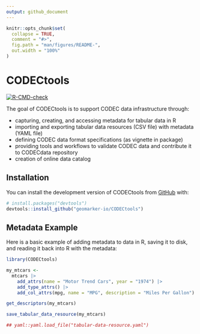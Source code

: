 ```yaml
---
output: github_document
---
```


<!-- README.md is generated from README.Rmd. Please edit that file -->

```r
knitr::opts_chunk$set(
  collapse = TRUE,
  comment = "#>",
  fig.path = "man/figures/README-",
  out.width = "100%"
)
```

# CODECtools

<!-- badges: start -->
[![R-CMD-check](https://github.com/geomarker-io/CODECtools/actions/workflows/R-CMD-check.yaml/badge.svg)](https://github.com/geomarker-io/CODECtools/actions/workflows/R-CMD-check.yaml)
<!-- badges: end -->

The goal of CODECtools is to support CODEC data infrastructure through:

- capturing, creating, and accessing metadata for tabular data in R
- importing and exporting tabular data resources (CSV file) with metadata (YAML file)
- defining CODEC data format specifications (as vignette in package)
- providing tools and workflows to validate CODEC data and contribute it to CODECdata repository
- creation of online data catalog

## Installation

You can install the development version of CODECtools from [GitHub](https://github.com/) with:

``` r
# install.packages("devtools")
devtools::install_github("geomarker-io/CODECtools")
```

## Metadata Example

Here is a basic example of adding metadata to data in R, saving it to disk, and reading it back into R with the metadata:

```r
library(CODECtools)

my_mtcars <-
  mtcars |>
    add_attrs(name = "Motor Trend Cars", year = "1974") |>
    add_type_attrs() |>
    add_col_attrs(mpg, name = "MPG", description = "Miles Per Gallon")

get_descriptors(my_mtcars)

save_tabular_data_resource(my_mtcars)

## yaml::yaml.load_file("tabular-data-resource.yaml")

```

